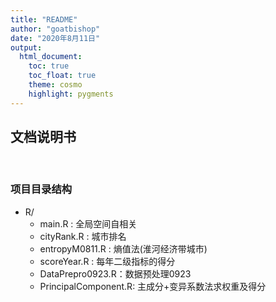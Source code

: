 ```yaml
---
title: "README"
author: "goatbishop"
date: "2020年8月11日"
output: 
  html_document:
    toc: true
    toc_float: true
    theme: cosmo
    highlight: pygments
---
```


## 文档说明书


<br>


### 项目目录结构


- R/
  - main.R : 全局空间自相关
  - cityRank.R : 城市排名
  - entropyM0811.R : 熵值法(淮河经济带城市)
  - scoreYear.R : 每年二级指标的得分
  - DataPrepro0923.R：数据预处理0923
  - PrincipalComponent.R: 主成分+变异系数法求权重及得分
  

